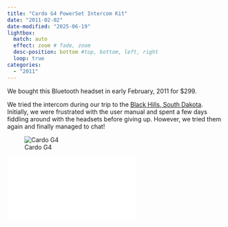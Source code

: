 ```yaml
---
title: "Cardo G4 PowerSet Intercom Kit"
date: "2011-02-02"
date-modified: "2025-06-19"
lightbox:
  match: auto
  effect: zoom # fade, zoom
  desc-position: bottom #top, bottom, left, right
  loop: true
categories:
  - "2011"
---
```


We bought this Bluetooth headset in early February, 2011 for \$299.

We tried the intercom during our trip to the [Black Hills, South Dakota](https://continuum.codeberg.page/travel/pages/posts/2011-09-14/). Initially, we were frustrated with the user manual and spent a few days fiddling around with the headsets before giving up. However, we tried them again and finally managed to chat!

![Cardo G4](images/powerset.jpg)

![](images/scalarider_g4_powerset_manual_english.pdf)
